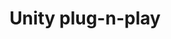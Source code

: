 ---
title: Unity plug-n-play 
description: A complete guide to integrating Okto into your Unity applications.
full: false
---